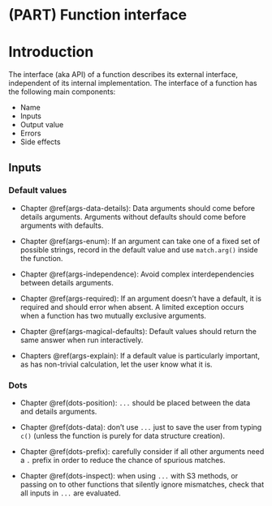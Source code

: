 # (PART) Function interface {-}

# Introduction  {#function-interface  .unnumbered}

The interface (aka API) of a function describes its external interface, independent of its internal implementation. The interface of a function has the following main components:

* Name
* Inputs
* Output value
* Errors
* Side effects

## Inputs

### Default values

* Chapter \@ref(args-data-details): Data arguments should come before details 
  arguments. Arguments without defaults should come before arguments with 
  defaults.

* Chapter \@ref(args-enum): If an argument can take one of a fixed set of 
  possible strings, record in the default value and use `match.arg()` inside
  the function.
  
* Chapter \@ref(args-independence): Avoid complex interdependencies between
  details arguments.

* Chapter \@ref(args-required): If an argument doesn't have a default, it is
  required and should error when absent. A limited exception occurs when a
  function has two mutually exclusive arguments.

* Chapter \@ref(args-magical-defaults): Default values should return the same 
  answer when run interactively.

* Chapters \@ref(args-explain): If a default value is particularly important,
  as has non-trivial calculation, let the user know what it is.

### Dots

* Chapter \@ref(dots-position): `...` should be placed between the data and 
  details arguments.

* Chapter \@ref(dots-data): don't use `...` just to save the user from typing 
  `c()` (unless the function is purely for data structure creation).

* Chapter \@ref(dots-prefix): carefully consider if all other arguments need a 
  `.` prefix in order to reduce the chance of spurious matches.

* Chapter \@ref(dots-inspect): when using `...` with S3 methods, or passing on 
  to other functions that silently ignore mismatches, check that all inputs in 
  `...` are evaluated.
